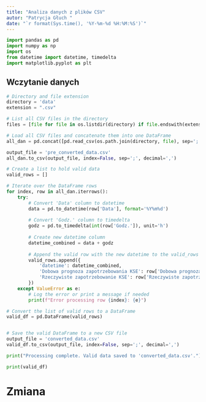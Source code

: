 ```yaml
---
title: "Analiza danych z plików CSV"
autor: "Patrycja Głuch "
date: "`r format(Sys.time(), '%Y-%m-%d %H:%M:%S')`"
---
```


```python
import pandas as pd
import numpy as np
import os
from datetime import datetime, timedelta
import matplotlib.pyplot as plt
```

## Wczytanie danych
```python
# Directory and file extension
directory = 'data'
extension = ".csv"

# List all CSV files in the directory
files = [file for file in os.listdir(directory) if file.endswith(extension)]

# Load all CSV files and concatenate them into one DataFrame
all_dan = pd.concat([pd.read_csv(os.path.join(directory, file), sep=';', decimal=',') for file in files])

output_file = 'pre_converted_data.csv'
all_dan.to_csv(output_file, index=False, sep=';', decimal=',')

# Create a list to hold valid data
valid_rows = []

# Iterate over the DataFrame rows
for index, row in all_dan.iterrows():
    try:
        # Convert 'Data' column to datetime
        data = pd.to_datetime(row['Data'], format='%Y%m%d')
        
        # Convert 'Godz.' column to timedelta
        godz = pd.to_timedelta(int(row['Godz.']), unit='h')
        
        # Create new datetime column
        datetime_combined = data + godz
        
        # Append the valid row with the new datetime to the valid_rows list
        valid_rows.append({
            'datetime': datetime_combined,
            'Dobowa prognoza zapotrzebowania KSE': row['Dobowa prognoza zapotrzebowania KSE'],
            'Rzeczywiste zapotrzebowanie KSE': row['Rzeczywiste zapotrzebowanie KSE']
        })
    except ValueError as e:
        # Log the error or print a message if needed
        print(f"Error processing row {index}: {e}")

# Convert the list of valid rows to a DataFrame
valid_df = pd.DataFrame(valid_rows)


# Save the valid DataFrame to a new CSV file
output_file = 'converted_data.csv'
valid_df.to_csv(output_file, index=False, sep=';', decimal=',')

print("Processing complete. Valid data saved to 'converted_data.csv'.")

print(valid_df)

```
# Zmiana